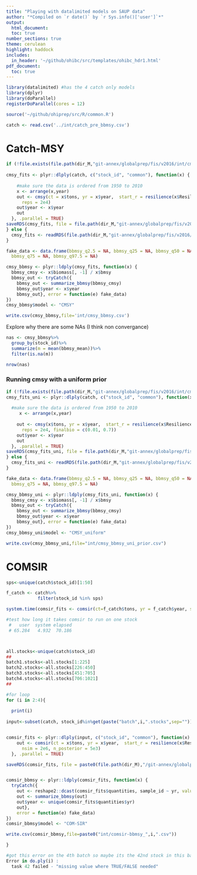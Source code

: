 ```yaml
---
title: "Playing with datalimited models on SAUP data"
author: "*Compiled on `r date()` by `r Sys.info()['user']`*"
output: 
  html_document:
  toc: true
number_sections: true
theme: cerulean
highlight: haddock
includes: 
  in_header: '~/github/ohibc/src/templates/ohibc_hdr1.html'
pdf_document:
  toc: true
---
```


```r

library(datalimited) #has the 4 catch only models
library(dplyr)
library(doParallel)
registerDoParallel(cores = 12)

source('~/github/ohiprep/src/R/common.R')

```


```r

catch <- read.csv('../int/catch_pre_bbmsy.csv')

```

# Catch-MSY

```r

if (!file.exists(file.path(dir_M,"git-annex/globalprep/fis/v2016/int/cmsy-fits.rds"))) {
  
cmsy_fits <- plyr::dlply(catch, c("stock_id", "common"), function(x) {
  
    #make sure the data is ordered from 1950 to 2010
    x <- arrange(x,year)
    out <- cmsy(ct = x$tons, yr = x$year,  start_r = resilience(x$Resilience[1]), 
      reps = 2e4)
    out$year <- x$year
    out
  }, .parallel = TRUE)
saveRDS(cmsy_fits, file = file.path(dir_M,"git-annex/globalprep/fis/v2016/int/cmsy-fits.rds"))
} else {
  cmsy_fits <- readRDS(file.path(dir_M,"git-annex/globalprep/fis/v2016/int/cmsy-fits.rds"))
}

fake_data <- data.frame(bbmsy_q2.5 = NA, bbmsy_q25 = NA, bbmsy_q50 = NA, 
  bbmsy_q75 = NA, bbmsy_q97.5 = NA)

cmsy_bbmsy <- plyr::ldply(cmsy_fits, function(x) {
  bbmsy_cmsy <- x$biomass[, -1] / x$bmsy
  bbmsy_out <- tryCatch({
    bbmsy_out <- summarize_bbmsy(bbmsy_cmsy)
    bbmsy_out$year <- x$year
    bbmsy_out}, error = function(e) fake_data)
})
cmsy_bbmsy$model <- "CMSY"

write.csv(cmsy_bbmsy,file='int/cmsy_bbmsy.csv')

```

Explore why there are some NAs (I think non convergance)

```r

nas <- cmsy_bbmsy%>%
  group_by(stock_id)%>%
  summarize(m = mean(bbmsy_mean))%>%
  filter(is.na(m))

nrow(nas)

```


### Running cmsy with a uniform prior

```r

if (!file.exists(file.path(dir_M,"git-annex/globalprep/fis/v2016/int/cmsy-fits-uni-prior.rds"))) {
cmsy_fits_uni <- plyr::dlply(catch, c("stock_id", "common"), function(x) {
  
  #make sure the data is ordered from 1950 to 2010
     x <- arrange(x,year)
     
    out <- cmsy(x$tons, yr = x$year,  start_r = resilience(x$Resilience[1]), 
      reps = 2e4, finalbio = c(0.01, 0.7))
    out$year <- x$year
    out
  }, .parallel = TRUE)
saveRDS(cmsy_fits_uni, file = file.path(dir_M,"git-annex/globalprep/fis/v2016/int/cmsy-fits-uni-prior.rds"))
} else {
  cmsy_fits_uni <- readRDS(file.path(dir_M,"git-annex/globalprep/fis/v2016/int/cmsy-fits-uni-prior.rds"))
}

fake_data <- data.frame(bbmsy_q2.5 = NA, bbmsy_q25 = NA, bbmsy_q50 = NA, 
  bbmsy_q75 = NA, bbmsy_q97.5 = NA)

cmsy_bbmsy_uni <- plyr::ldply(cmsy_fits_uni, function(x) {
  bbmsy_cmsy <- x$biomass[, -1] / x$bmsy
  bbmsy_out <- tryCatch({
    bbmsy_out <- summarize_bbmsy(bbmsy_cmsy)
    bbmsy_out$year <- x$year
    bbmsy_out}, error = function(e) fake_data)
})
cmsy_bbmsy_uni$model <- "CMSY_uniform"

write.csv(cmsy_bbmsy_uni,file="int/cmsy_bbmsy_uni_prior.csv")

```


# COMSIR

```r

sps<-unique(catch$stock_id)[1:50]

f_catch <- catch%>%
            filter(stock_id %in% sps)

system.time(comsir_fits <- comsir(ct=f_catch$tons, yr = f_catch$year, start_r = resilience(f_catch$Resilience[1]),nsim = 2e6, n_posterior = 5e3))

#test how long it takes comsir to run on one stock
 #   user  system elapsed 
 # 65.284   4.932  70.186 



all.stocks<-unique(catch$stock_id)
##
batch1.stocks<-all.stocks[1:225]
batch2.stocks<-all.stocks[226:450]
batch3.stocks<-all.stocks[451:705]
batch4.stocks<-all.stocks[706:1021]
##

#for loop
for (i in 2:4){
  
  print(i)
  
input<-subset(catch, stock_id%in%get(paste("batch",i,".stocks",sep="")))


comsir_fits <- plyr::dlply(input, c("stock_id", "common"), function(x) {
    out <- comsir(ct = x$tons, yr = x$year,  start_r = resilience(x$Resilience[1]), 
      nsim = 2e6, n_posterior = 5e3)
  }, .parallel = TRUE)

saveRDS(comsir_fits, file = paste0(file.path(dir_M),"/git-annex/globalprep/fis/v2016/int/comsir-fits_",i,".rds"))


comsir_bbmsy <- plyr::ldply(comsir_fits, function(x) {
  tryCatch({
    out <- reshape2::dcast(comsir_fits$quantities, sample_id ~ yr, value.var = "bbmsy")[,-1]
    out <- summarize_bbmsy(out)
    out$year <- unique(comsir_fits$quantities$yr)
    out}, 
    error = function(e) fake_data)
})
comsir_bbmsy$model <- "COM-SIR"

write.csv(comsir_bbmsy,file=paste0("int/comsir-bbmsy_",i,".csv"))

}

#got this error on the 4th batch so maybe its the 42nd stock in this batch?
Error in do.ply(i) : 
  task 42 failed - "missing value where TRUE/FALSE needed" 

```

